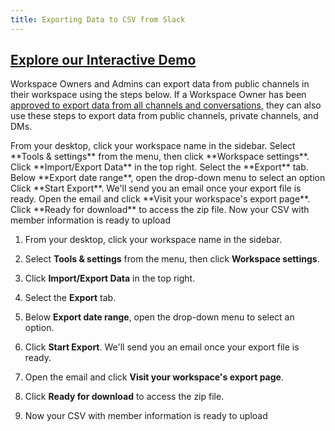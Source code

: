 ```yaml
---
title: Exporting Data to CSV from Slack
---
```


[Explore our Interactive Demo](https://intros-ai.navattic.com/6j7f002p)
-----------------------------------------------------------

Workspace Owners and Admins can export data from public channels in their workspace using the steps below. If a Workspace Owner has been [approved to export data from all channels and conversations](https://slack.com/help/articles/1500001548241-Request-to-export-all-conversations), they can also use these steps to export data from public channels, private channels, and DMs.

<Steps>
  <Step title="">
    From your desktop, click your workspace name in the sidebar.
  </Step>
  <Step title="">
    Select **Tools & settings** from the menu, then click **Workspace settings**.
  </Step>
  <Step title="">
    Click **Import/Export Data** in the top right.
  </Step>
  <Step title="">
    Select the **Export** tab.
  </Step>
  <Step title="">
    Below **Export date range**, open the drop-down menu to select an option
  </Step>
  <Step title="">
    Click **Start Export**. We'll send you an email once your export file is ready.
  </Step>
   <Step title="">
    Open the email and click **Visit your workspace's export page**.
  </Step>
   <Step title="">
    Click **Ready for download** to access the zip file.
  </Step>
   <Step title="">
    Now your CSV with member information is ready to upload
  </Step>
</Steps>

1.  From your desktop, click your workspace name in the sidebar.
    
2.  Select **Tools & settings** from the menu, then click **Workspace settings**.
    
3.  Click **Import/Export Data** in the top right.
    
4.  Select the **Export** tab.
    
5.  Below **Export date range**, open the drop-down menu to select an option.
    
6.  Click **Start Export**. We'll send you an email once your export file is ready.
    
7.  Open the email and click **Visit your workspace's export page**.
    
8.  Click **Ready for download** to access the zip file.
    
9.  Now your CSV with member information is ready to upload
